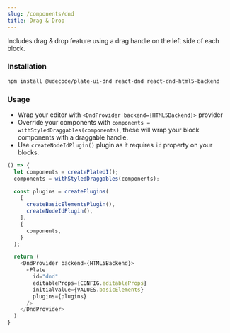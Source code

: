 ```yaml
---
slug: /components/dnd
title: Drag & Drop
---
```


Includes drag & drop feature using a drag handle on the left side of each block.

### Installation

```bash npm2yarn
npm install @udecode/plate-ui-dnd react-dnd react-dnd-html5-backend
```

### Usage

- Wrap your editor with `<DndProvider backend={HTML5Backend}>` provider
- Override your components with `components = withStyledDraggables(components)`, these will wrap your block components with a draggable handle.
- Use `createNodeIdPlugin()` plugin as it requires `id` property on your blocks.

```ts live
() => {
  let components = createPlateUI();
  components = withStyledDraggables(components);

  const plugins = createPlugins(
    [
      createBasicElementsPlugin(),
      createNodeIdPlugin(),
    ], 
    {
      components,
    }
  );

  return (
    <DndProvider backend={HTML5Backend}>
      <Plate
        id="dnd"
        editableProps={CONFIG.editableProps}
        initialValue={VALUES.basicElements}
        plugins={plugins}
      />
    </DndProvider>
  )
}
```
